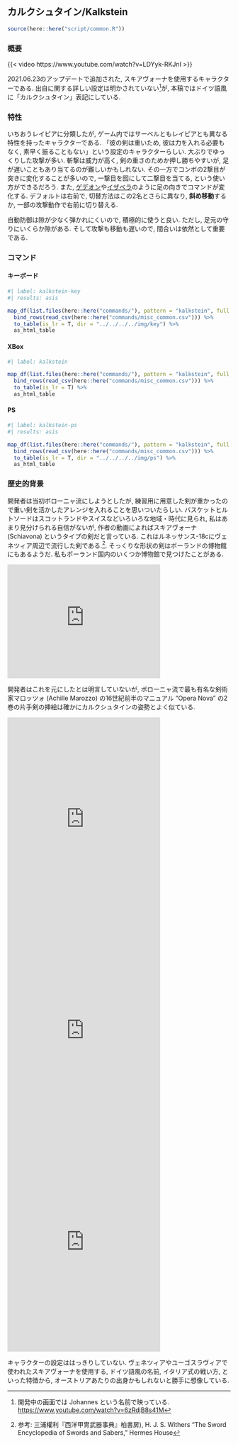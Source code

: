 ## カルクシュタイン/Kalkstein {#sec-Kalkstein}

```r
source(here::here("script/common.R"))
```

### 概要 {-}

{{< video https://www.youtube.com/watch?v=LDYyk-RKJnI >}}

2021.06.23のアップデートで追加された, スキアヴォーナを使用するキャラクターである. 出自に関する詳しい設定は明かされていない^[開発中の画面では Johannes という名前で映っている. <https://www.youtube.com/watch?v=6zRdjB8s41M>]が, 本稿ではドイツ語風に「カルクシュタイン」表記にしている. 

### 特性 {-}

いちおうレイピアに分類したが, ゲーム内ではサーベルともレイピアとも異なる特性を持ったキャラクターである. 「彼の剣は重いため, 彼は力を入れる必要もなく, 素早く振ることもない」という設定のキャラクターらしい. 大ぶりでゆっくりした攻撃が多い. 斬撃は威力が高く, 剣の重さのためか押し勝ちやすいが, 足が遅いこともあり当てるのが難しいかもしれない. その一方でコンボの2撃目が突きに変化することが多いので, 一撃目を囮にして二撃目を当てる, という使い方ができるだろう. また, [ゲデオン](../sabers/Gedeon.qmd#sec-Gedeon)や[イザベラ](../longswords/Isabella.qmd#sec-Isabella)のように足の向きでコマンドが変化する. デフォルトは右前で, 切替方法はこの2名とさらに異なり, **斜め移動**するか, 一部の攻撃動作で右前に切り替える.

自動防御は隙が少なく弾かれにくいので, 積極的に使うと良い. ただし, 足元の守りにいくらか隙がある. そして攻撃も移動も遅いので, 間合いは依然として重要である.

### コマンド {-}

:::{.panel-tabset}

#### キーボード

```r
#| label: kalkstein-key
#| results: asis

map_df(list.files(here::here("commands/"), pattern = "kalkstein", full.names = T), read_csv) %>%
  bind_rows(read_csv(here::here("commands/misc_common.csv"))) %>%
  to_table(is_lr = T, dir = "../../../../img/key") %>%
  as_html_table
```

#### XBox

```r
#| label: kalkstein

map_df(list.files(here::here("commands/"), pattern = "kalkstein", full.names = T), read_csv) %>%
  bind_rows(read_csv(here::here("commands/misc_common.csv"))) %>%
  to_table(is_lr = T) %>%
  as_html_table
```

#### PS

```r
#| label: kalkstein-ps
#| results: asis

map_df(list.files(here::here("commands/"), pattern = "kalkstein", full.names = T), read_csv) %>%
  bind_rows(read_csv(here::here("commands/misc_common.csv"))) %>%
  to_table(is_lr = T, dir = "../../../../img/ps") %>%
  as_html_table
```

:::

### 歴史的背景 {-}

開発者は当初ボローニャ流にしようとしたが, 練習用に用意した剣が重かったので重い剣を活かしたアレンジを入れることを思いついたらしい. バスケットヒルトソードはスコットランドやスイスなどいろいろな地域・時代に見られ, 私はあまり見分けられる自信がないが, 作者の動画によればスキアヴォーナ (Schiavona) というタイプの剣だと言っている. これはルネッサンス-18cにヴェネツィア周辺で流行した剣である.^[参考: 三浦權利『西洋甲冑武器事典』柏書房), H. J. S. Withers "The Sword Encyclopedia of Swords and Sabers,"  Hermes House]. そっくりな形状の剣はポーランドの博物館にもあるようだ. 私もポーランド国内のいくつか博物館で見つけたことがある.

<iframe src="https://assets.pinterest.com/ext/embed.html?id=1144125480307894674" height="257" width="345" frameborder="0" scrolling="no" ></iframe>

開発者はこれを元にしたとは明言していないが, ボローニャ流で最も有名な剣術家マロッツォ (Achille Marozzo) の16世紀前半のマニュアル "Opera Nova" の2巻の片手剣の挿絵は確かにカルクシュタインの姿勢とよく似ている.

<iframe src="https://assets.pinterest.com/ext/embed.html?id=1144125480309841680" height="477" width="345" frameborder="0" scrolling="no" ></iframe>

<iframe src="https://assets.pinterest.com/ext/embed.html?id=1144125480309841676" height="477" width="345" frameborder="0" scrolling="no" ></iframe>

<iframe src="https://assets.pinterest.com/ext/embed.html?id=1144125480309841674" height="477" width="345" frameborder="0" scrolling="no" ></iframe>

キャラクターの設定ははっきりしていない. ヴェネツィアやユーゴスラヴィアで使われたスキアヴォーナを使用する, ドイツ語風の名前, イタリア式の戦い方, といった特徴から, オーストリアあたりの出身かもしれないと勝手に想像している.
